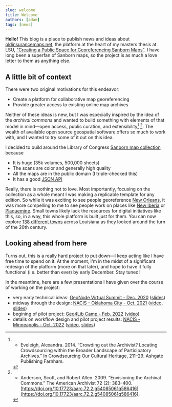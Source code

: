 ```yaml
---
slug: welcome
title: Welcome
authors: [adam]
tags: [news]
---
```


**Hello!** This blog is a place to publish news and ideas about [oldinsurancemaps.net](https://oldinsurancemaps.net), the platform at the heart of my masters thesis at LSU, ["Creating a Public Space for Georeferencing Sanborn Maps"](https://digitalcommons.lsu.edu/gradschool_theses/5641). I have long been a superfan of Sanborn maps, so the project is as much a love letter to them as anything else.

<!-- truncate -->

## A little bit of context

There were two original motivations for this endeavor:

- Create a platform for collaborative map georeferencing
- Provide greater access to existing online map archives

Neither of these ideas is new, but I was especially inspired by the idea of the _archival commons_ and wanted to build something with elements of that model in mind&mdash;open access, public curation, and extensibility[^1] [^2]. The wealth of available open source geospatial software offers so much to work with, and I wanted to try some of it out on this idea.

I decided to build around the Library of Congress [Sanborn map collection](https://loc.gov/collections/sanborn-maps) because

- It is huge (35k volumes, 500,000 sheets)
- The scans are color and generally high quality
- All the maps are in the public domain (I triple-checked this)
- It has a good [JSON API](https://libraryofcongress.github.io/data-exploration/)

Really, there is nothing not to love. Most importantly, focusing on the collection as a whole meant I was making a replicable template for any edition. So while it was exciting to see people georeference [New Orleans](https://oldinsurancemaps.net/viewer/new-orleans-la), it was more compelling to me to see people work on places like [New Iberia](https://oldinsurancemaps.net/viewer/new-iberia-la) or [Plaquemine](https://oldinsurancemaps.net/viewer/plaquemine-la). Small towns likely lack the resources for digital initiatives like this, so, in a way, this whole platform is built just for them. You can now explore [138 different towns](https://oldinsurancemaps.net/browse) across Louisiana as they looked around the turn of the 20th century.

## Looking ahead from here

Turns out, this is a really hard project to put down&mdash;I keep acting like I have free time to spend on it. At the moment, I'm in the midst of a significant redesign of the platform (more on that later), and hope to have it fully functional (i.e. better than ever) by early December. Stay tuned!

In the meantime, here are a few presentations I have given over the course of working on the project:

- very early technical ideas: [GeoNode Virtual Summit - Dec. 2020](https://summit.geonode.org/schedule/#session-110) ([slides](https://docs.google.com/presentation/d/e/2PACX-1vSwbTO3jKrwGFKwouZdPSWfQVB3sws8I7bdH_CiSoNTt3l3wefu3s50NAxXn4N7M9CkW09hf9xZh63j/pub?start=false&loop=false&delayms=3000))
- midway through the design: [NACIS - Oklahoma City - Oct. 2021](https://nacis2021.sched.com/event/lXOu/cartographic-resources) ([video](https://www.youtube.com/watch?v=g7agzL4G5q8), [slides](https://docs.google.com/presentation/d/10khtmm8TOkZpsWNo-Yfvip4HqXHhwrPycIJYsBg1mA4/edit?usp=sharing))
- begining of pilot project: [Geo4Lib Camp - Feb. 2022](https://geo4libcamp.github.io/) ([video](https://www.youtube.com/watch?v=FXnzZ8MkDXo&list=PL6aDid_9TtzUI7_bPoulDphsF4Bfp8AOj&index=6))
- details on workflow design and pilot project results: [NACIS - Minneapolis - Oct. 2022](https://nacis2022.sched.com/event/pgR6/cartographic-research-i) ([video](https://www.youtube.com/watch?v=WmxzfZFfChg), [slides](https://tiny.cc/nacis2022-ac))


[^1]:
    - Eveleigh, Alexandra. 2014. “Crowding out the Archivist? Locating Crowdsourcing within the Broader Landscape of Participatory Archives.” In Crowdsourcing Our Cultural Heritage, 211–29. Ashgate Publishing Farnham.
[^2]:
    - Anderson, Scott, and Robert Allen. 2009. “Envisioning the Archival Commons.” The American Archivist 72 (2): 383–400. [https://doi.org/10.17723/aarc.72.2.g54085061q586416](https://doi.org/10.17723/aarc.72.2.g54085061q586416).